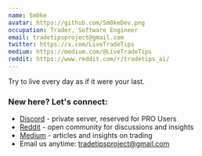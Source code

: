 ```yaml
---
name: Sm0ke
avatar: https://github.com/Sm0keDev.png
occupation: Trader, Software Engineer
email: tradetipsproject@gmail.com
twitter: https://x.com/LiveTradeTips
medium: https://medium.com/@LiveTradeTips
reddit: https://www.reddit.com/r/tradetips_ai/
---
```


Try to live every day as if it were your last.

### New here? Let's connect:

- [Discord](https://discord.gg/4KJXPSHrSB) - private server, reserved for PRO Users
- [Reddit](https://www.reddit.com/r/tradetips_ai/) - open community for discussions and insights
- [Medium](https://medium.com/@LiveTradeTips) - articles and insights on trading
- Email us anytime: [tradetipsproject@gmail.com](mailto:tradetipsproject@gmail.com) 